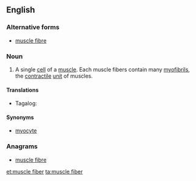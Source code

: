==English==

===Alternative forms===
* [[muscle fibre]]

===Noun===
{{en-noun}}
{{wikipedia}}

# A single [[cell]] of a [[muscle]]. Each muscle fibers contain many [[myofibril]]s, the [[contractile]] [[unit]] of muscles.

====Translations====
{{trans-top|a single cell of a muscle}}
* Tagalog: {{t|tl|binggas}}
{{trans-mid}}
{{trans-bottom}}

====Synonyms====
* [[myocyte]]

===Anagrams===
* [[muscle fibre#English|muscle fibre]]

[[et:muscle fiber]]
[[ta:muscle fiber]]